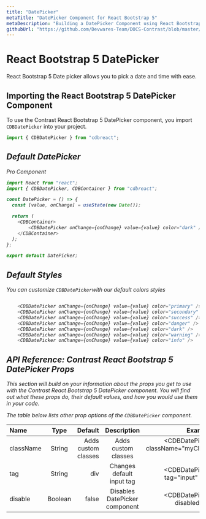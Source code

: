 ```yaml
---
title: "DatePicker"
metaTitle: "DatePicker Component for React Bootstrap 5"
metaDescription: "Building a DatePicker Component using React Bootstrap 5"
githubUrl: "https://github.com/Devwares-Team/DOCS-Contrast/blob/master/content/contrast/react/sections/datepicker.mdx"
---
```



# React Bootstrap 5 DatePicker

React Bootstrap 5 Date picker allows you to pick a date and time with ease.

## Importing the React Bootstrap 5 DatePicker Component

To use the Contrast React Bootstrap 5 DatePicker component, you import `CDBDatePicker` into your project.

```js
import { CDBDatePicker } from "cdbreact";
```

<i/>

## Default DatePicker

<Link to="/product/contrast-pro"><span class="badge badge-lg badge-pro">Pro Component</span></Link>


<datePickerExample1 />


```js
import React from "react";
import { CDBDatePicker, CDBContainer } from "cdbreact";

const DatePicker = () => {
  const [value, onChange] = useState(new Date());

  return (
    <CDBContainer>
        <CDBDatePicker onChange={onChange} value={value} color="dark" />
    </CDBContainer>
  );
};

export default DatePicker;
```

## Default Styles

You can customize `CDBDatePicker`with our default colors styles 

```js

    <CDBDatePicker onChange={onChange} value={value} color="primary" />
    <CDBDatePicker onChange={onChange} value={value} color="secondary" />
    <CDBDatePicker onChange={onChange} value={value} color="success" />
    <CDBDatePicker onChange={onChange} value={value} color="danger" />
    <CDBDatePicker onChange={onChange} value={value} color="dark" />
    <CDBDatePicker onChange={onChange} value={value} color="warning" />
    <CDBDatePicker onChange={onChange} value={value} color="info" />

```
## API Reference: Contrast React Bootstrap 5 DatePicker Props

This section will build on your information about the props you get to use with the Contrast React Bootstrap 5 DatePicker component. You will find out what these props do, their default values, and how you would use them in your code.

The table below lists other prop options of the `CDBDatePicker` component.


| Name            | Type        | Default      |   Description| Example      |
| :------------- | :----------: | -----------: | :----------: | -----------: |
| className      | String       | Adds custom classes             |Adds custom classes	      |     <CDBDatePicker className="myClass" ... />  |
| tag            | String       | div          | Changes default input tag | <CDBDatePicker tag="input" ... />  |
| disable        | Boolean      | false        | Disables DatePicker component | <CDBDatePicker disabled .../>  |
